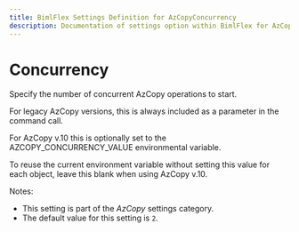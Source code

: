 ---
title: BimlFlex Settings Definition for AzCopyConcurrency
description: Documentation of settings option within BimlFlex for AzCopyConcurrency
---
<head>
  <meta name="varigenceProduct" content="BimlFlex"></meta>
  <meta name="varigenceArticleType" content="Reference"></meta>
</head>


# Concurrency

Specify the number of concurrent AzCopy operations to start.

For legacy AzCopy versions, this is always included as a parameter in the command call.

For AzCopy v.10 this is optionally set to the AZCOPY_CONCURRENCY_VALUE environmental variable.

To reuse the current environment variable without setting this value for each object, leave this blank when using AzCopy v.10.

Notes:

* This setting is part of the *AzCopy* settings category.
* The default value for this setting is `2`.
